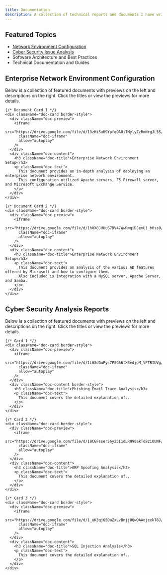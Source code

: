 ```yaml
---
title: Documentation
description: A collection of technical reports and documents I have written throughout my academic career
---
```


## Featured Topics

- [Network Environment Configuration](#network-section)
- [Cyber Security Issue Analysis](#cysc-section)
- Software Architecture and Best Practices
- Technical Documentation and Guides

<section id="network-section" className="section-spacing">
  <div className="section-intro">
    <h2 className="text-2xl font-bold mb-2">Enterprise Network Environment Configuration</h2>
    <p className="doc-text mb-4">
      Below is a collection of featured documents with previews on the left and descriptions on the right.  
      Click the titles or view the previews for more details.
    </p>

    {/* Document Card 1 */}
    <div className="doc-card border-style">
      <div className="doc-preview">
        <iframe
          src="https://drive.google.com/file/d/13zHiSuU9YpfqOA0iTMylyZzRmNrgJL5S/preview"
          className="doc-iframe"
          allow="autoplay"
        />
      </div>
      <div className="doc-content">
        <h3 className="doc-title">Enterprise Network Environment Setup</h3>
        <p className="doc-text">
          This document provides an in-depth analysis of deploying an enterprise network environment. 
          This configuration utilized Apache servers, F5 Firewall server, and Microsoft Exchange Service.
        </p>
      </div>
    </div>

    {/* Document Card 2 */}
    <div className="doc-card border-style">
      <div className="doc-preview">
        <iframe
          src="https://drive.google.com/file/d/1h0X8JUHuS7BV47WwRmqiDJevU1_b0ssO/preview"
          className="doc-iframe"
          allow="autoplay"
        />
      </div>
      <div className="doc-content">
        <h3 className="doc-title">Enterprise Network Environment Setup</h3>
        <p className="doc-text">
          This document provides an analysis of the various AD features offered by Microsoft and how to configure them.
          Also included is integration with a MySQL server, Apache Server, and Samba.
        </p>
      </div>
    </div>
  </div>
</section>

<section id="cysc-section" className="section-spacing">
  <div className="section-intro">
    <h2 className="text-2xl font-bold mb-2">Cyber Security Analysis Reports</h2>
    <p className="doc-text mb-4">
      Below is a collection of featured documents with previews on the left and descriptions on the right.  
      Click the titles or view the previews for more details.
    </p>

    {/* Card 1 */}
    <div className="doc-card border-style">
      <div className="doc-preview">
        <iframe
          src="https://drive.google.com/file/d/1L6SdGuPys7PSG66tXSedjpM_VPTRIUVg/preview"
          className="doc-iframe"
          allow="autoplay"
        />
      </div>
      <div className="doc-content border-style">
        <h3 className="doc-title">Phishing Email Trace Analysis</h3>
        <p className="doc-text">
          This document covers the detailed explanation of...
        </p>
      </div>
    </div>

    {/* Card 2 */}
    <div className="doc-card border-style">
      <div className="doc-preview">
        <iframe
          src="https://drive.google.com/file/d/19CGFsserS6y25I1dLRH90akTd8ziOUNF/preview"
          className="doc-iframe"
          allow="autoplay"
        />
      </div>
      <div className="doc-content">
        <h3 className="doc-title">ARP Spoofing Analysis</h3>
        <p className="doc-text">
          This document covers the detailed explanation of...
        </p>
      </div>
    </div>

    {/* Card 3 */}
    <div className="doc-card border-style">
      <div className="doc-preview">
        <iframe
          src="https://drive.google.com/file/d/1_uK3qj65DaZxLvBnjj0QwOAAojcxkT8J/preview"
          className="doc-iframe"
          allow="autoplay"
        />
      </div>
      <div className="doc-content">
        <h3 className="doc-title">SQL Injection Analysis</h3>
        <p className="doc-text">
          This document covers the detailed explanation of...
        </p>
      </div>
    </div>
  </div>
</section>
